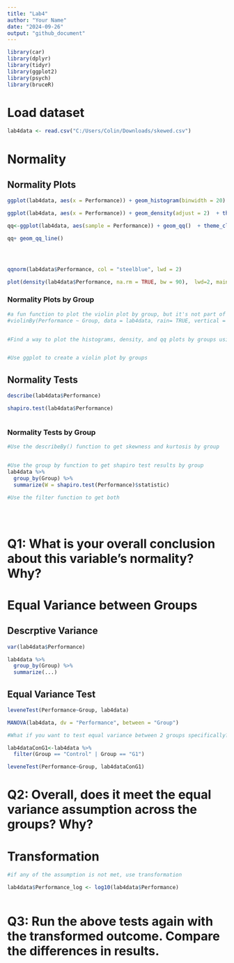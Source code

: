 ---
title: "Lab4"
author: "Your Name"
date: "2024-09-26"
output: "github_document"
---

```{r}
library(car)
library(dplyr)
library(tidyr)
library(ggplot2)
library(psych)
library(bruceR)

```

# Load dataset
```{r}

lab4data <- read.csv("C:/Users/Colin/Downloads/skewed.csv")


```


# Normality
## Normality Plots
```{r}


ggplot(lab4data, aes(x = Performance)) + geom_histogram(binwidth = 20) + theme_classic()

ggplot(lab4data, aes(x = Performance)) + geom_density(adjust = 2)  + theme_classic()

qq<-ggplot(lab4data, aes(sample = Performance)) + geom_qq()  + theme_classic()

qq+ geom_qq_line()




qqnorm(lab4data$Performance, col = "steelblue", lwd = 2)

plot(density(lab4data$Performance, na.rm = TRUE, bw = 90),  lwd=2, main = "")

```

### Normality Plots by Group
```{r}

#a fun function to plot the violin plot by group, but it's not part of ggplot
#violinBy(Performance ~ Group, data = lab4data, rain= TRUE, vertical = FALSE)


#Find a way to plot the histograms, density, and qq plots by groups using ggplot


#Use ggplot to create a violin plot by groups


```


## Normality Tests
```{r}

describe(lab4data$Performance)

shapiro.test(lab4data$Performance)



```

### Normality Tests by Group
```{r}

#Use the describeBy() function to get skewness and kurtosis by group


#Use the group by function to get shapiro test results by group
lab4data %>%
  group_by(Group) %>%
  summarize(W = shapiro.test(Performance)$statistic)

#Use the filter function to get both





```
# Q1: What is your overall conclusion about this variable's normality? Why?



# Equal Variance between Groups
## Descrptive Variance
```{r}

var(lab4data$Performance)

lab4data %>%
  group_by(Group) %>%
  summarize(...)


```
## Equal Variance Test
```{r}


leveneTest(Performance~Group, lab4data)

MANOVA(lab4data, dv = "Performance", between = "Group")

#What if you want to test equal variance between 2 groups specifically? 

lab4dataConG1<-lab4data %>%
  filter(Group == "Control" | Group == "G1")

leveneTest(Performance~Group, lab4dataConG1)


```

# Q2: Overall, does it meet the equal variance assumption across the groups? Why?

# Transformation
```{r}

#if any of the assumption is not met, use transformation 

lab4data$Performance_log <- log10(lab4data$Performance)



```

# Q3: Run the above tests again with the transformed outcome. Compare the differences in results. 
